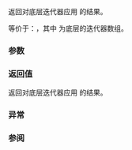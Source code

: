 {{title|iter_move{{small|(ranges::adjacent_view::''iterator'')}}}}
{{cpp/ranges/adjacent_view/navbar}}

{{dcl begin}}
{{dcl|since=c++23|
friend constexpr auto iter_move( const /*iterator*/&amp; i )
    noexcept(/* 见说明 */);
}}
{{dcl end}}

返回对底层迭代器应用 {{lc|ranges::iter_move}} 的结果。

等价于：{{c|return /*tuple-transform*/(ranges::iter_move, i.current_);}}，其中 {{rlpi|/#数据成员|current_}} 为底层的迭代器数组。

{{cpp/hidden friend|{{tt|adjacent_view::''iterator''&lt;Const&gt;}}}}

===参数===
{{par begin}}
{{par|i|迭代器}}
{{par end}}

===返回值===
返回对底层迭代器应用 {{lc|ranges::iter_move}} 的结果。

===异常===
{{noexcept|
  noexcept(ranges::iter_move(declval&lt;const ranges::iterator_t&lt;Base&gt;&amp;&gt;()))
  &amp;&amp;
  std::is_nothrow_move_constructible_v&lt;ranges::range_rvalue_reference_t&lt;Base&gt;&gt;
}}

===参阅===
{{dsc begin}}
{{dsc inc|cpp/iterator/ranges/dsc iter move}}
{{dsc end}}

{{langlinks|de|en|es|ja|ru}}